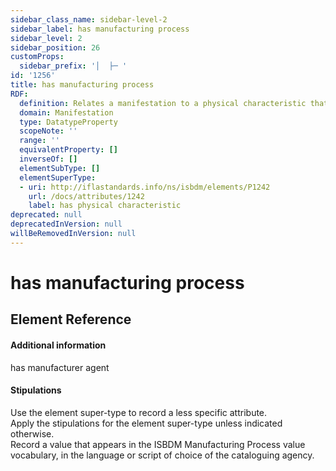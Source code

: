 ```yaml
---
sidebar_class_name: sidebar-level-2
sidebar_label: has manufacturing process
sidebar_level: 2
sidebar_position: 26
customProps:
  sidebar_prefix: '│  ├─ '
id: '1256'
title: has manufacturing process
RDF:
  definition: Relates a manifestation to a physical characteristic that is a method that is used to create the items that exemplify the manifestation.
  domain: Manifestation
  type: DatatypeProperty
  scopeNote: ''
  range: ''
  equivalentProperty: []
  inverseOf: []
  elementSubType: []
  elementSuperType:
  - uri: http://iflastandards.info/ns/isbdm/elements/P1242
    url: /docs/attributes/1242
    label: has physical characteristic
deprecated: null
deprecatedInVersion: null
willBeRemovedInVersion: null
---
```

# has manufacturing process

## Element Reference
<ElementReference frontMatter={frontMatter} />

#### Additional information

<SeeAlso><InLink href="/docs/relationships/1020">has manufacturer agent</InLink></SeeAlso>

#### Stipulations

<div className="stip">
  Use the element super-type to record a less specific attribute.
</div>

<div className="stip">
  Apply the stipulations for the element super-type unless indicated otherwise.
</div>

<div className="stip">
  Record a value that appears in the <InLink href="/docs/ves/1256">ISBDM Manufacturing Process value vocabulary</InLink>, in the language or script of choice of the cataloguing agency.
</div>
